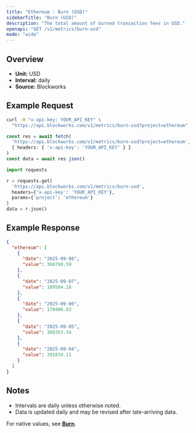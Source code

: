 ```yaml
---
title: "Ethereum : Burn (USD)"
sidebarTitle: "Burn (USD)"
description: "The total amount of burned transaction fees in USD."
openapi: "GET /v1/metrics/burn-usd"
mode: "wide"
---
```


## Overview

- **Unit:** USD
- **Interval:** daily
- **Source:** Blockworks

## Example Request

<CodeGroup>

```bash cURL
curl -H "x-api-key: YOUR_API_KEY" \
  "https://api.blockworks.com/v1/metrics/burn-usd?project=ethereum"
```

```typescript TypeScript
const res = await fetch(
  'https://api.blockworks.com/v1/metrics/burn-usd?project=ethereum',
  { headers: { 'x-api-key': 'YOUR_API_KEY' } }
)
const data = await res.json()
```

```python Python
import requests

r = requests.get(
  'https://api.blockworks.com/v1/metrics/burn-usd',
  headers={'x-api-key': 'YOUR_API_KEY'},
  params={'project': 'ethereum'}
)
data = r.json()
```

</CodeGroup>

## Example Response

```json
{
  "ethereum": [
    {
      "date": "2025-09-08",
      "value": 360760.59
    },
    {
      "date": "2025-09-07",
      "value": 109504.18
    },
    {
      "date": "2025-09-06",
      "value": 170496.03
    },
    {
      "date": "2025-09-05",
      "value": 308353.34
    },
    {
      "date": "2025-09-04",
      "value": 391834.11
    }
  ]
}
```

## Notes
- Intervals are daily unless otherwise noted.
- Data is updated daily and may be revised after late-arriving data.


<Note>For native values, see **[Burn](./burn)**.</Note>
